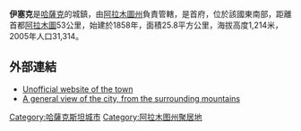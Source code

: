 '''伊塞克'''是[[哈薩克|哈薩克]]的城鎮，由[[阿拉木圖州|阿拉木圖州]]負責管轄，是{{tsl|en|Enbekshikazakh District|Enbekshikazakh District}}首府，位於該國東南部，距離首都[[阿拉木圖|阿拉木圖]]53公里，始建於1858年，面積25.8平方公里，海拔高度1,214米，2005年人口31,314。

==外部連結==
*[https://web.archive.org/web/20180424000842/http://issyk.info/ Unofficial website of the town]
*[https://web.archive.org/web/20120902230905/http://static.panoramio.com/photos/original/31342061.jpg A general view of the city, from the surrounding mountains]
{{阿拉木图州}}
{{Kazakhstan-geo-stub}}
{{DEFAULTSORT: Esik}}
[[Category:哈薩克斯坦城市|Category:哈薩克斯坦城市]]
[[Category:阿拉木图州聚居地|Category:阿拉木图州聚居地]]